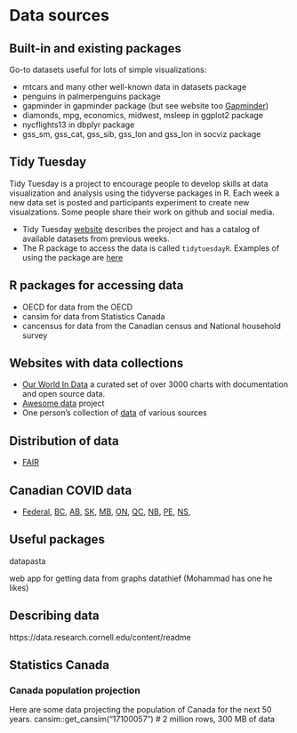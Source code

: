 # Data sources {#data-sources}

## Built-in and existing packages

Go-to datasets useful for lots of simple visualizations:

* mtcars and many other well-known data in datasets package
* penguins in palmerpenguins package
* gapminder in gapminder package  (but see website too [Gapminder](https://www.gapminder.org/data/))
* diamonds, mpg, economics, midwest, msleep in ggplot2 package
* nycflights13 in dbplyr package
* gss_sm, gss_cat, gss_sib, gss_lon and gss_lon in socviz package

## Tidy Tuesday

Tidy Tuesday is a project to encourage people to develop skills at data visualization and analysis using the tidyverse packages in R. Each week a new data set is posted and participants experiment to create new visualzations. Some people share their work on github and social media.

* Tidy Tuesday [website](https://github.com/rfordatascience/tidytuesday) describes the project and has a catalog of available datasets from previous weeks.
* The R package to access the data is called `tidytuesdayR`. Examples of using the package are [here](https://github.com/thebioengineer/tidytuesdayR)

## R packages for accessing data

* OECD for data from the OECD
* cansim for data from Statistics Canada
* cancensus for data from the Canadian census and National household survey

## Websites with data collections

* [Our World In Data](https://ourworldindata.org/) a curated set of over 3000 charts with documentation and open source data.
* [Awesome data](https://github.com/awesomedata/awesome-public-datasets) project
* One person's collection of [data](https://github.com/tacookson/data) of various sources


## Distribution of data

* [FAIR](https://en.wikipedia.org/wiki/FAIR_data)

## Canadian COVID data

* [Federal](https://health-infobase.canada.ca/covid-19/visual-data-gallery/), [BC](https://experience.arcgis.com/experience/a6f23959a8b14bfa989e3cda29297ded), [AB](https://www.alberta.ca/stats/covid-19-alberta-statistics.htm), [SK](https://dashboard.saskatchewan.ca/health-wellness/covid-19/cases), [MB](https://www.arcgis.com/apps/opsdashboard/index.html#/29e86894292e449aa75763b077281b5b?rha=Winnipeg), [ON](https://covid-19.ontario.ca/data), [QC](https://www.inspq.qc.ca/covid-19/donnees/par-region), [NB](https://experience.arcgis.com/experience/8eeb9a2052d641c996dba5de8f25a8aa), [PE](https://www.princeedwardisland.ca/en/information/health-and-wellness/pei-covid-19-case-data), [NS](https://novascotia.ca/coronavirus/data/), 



## Useful packages

datapasta

web app for getting data from graphs datathief (Mohammad has one he likes)

## Describing data

https://data.research.cornell.edu/content/readme

## Statistics Canada

### Canada population projection

Here are some data projecting the population of Canada for the next 50 years.
cansim::get_cansim("17100057")  # 2 million rows, 300 MB of data



